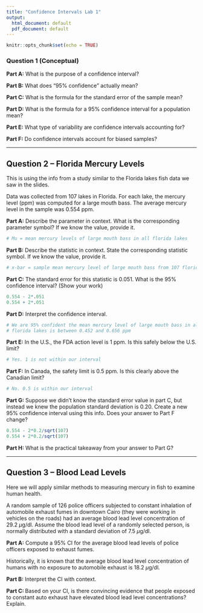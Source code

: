---
title: "Confidence Intervals Lab 1"
output:
  html_document: default
  pdf_document: default
---

```{r setup, include=FALSE}
knitr::opts_chunk$set(echo = TRUE)
```

### Question 1 (Conceptual)

**Part A:** What is the purpose of a confidence interval?

**Part B:** What does "95\% confidence" actually mean?

**Part C:** What is the formula for the standard error of the sample mean?

**Part D:** What is the formula for a 95\% confidence interval for a population mean?

**Part E:** What type of variability are confidence intervals accounting for?

**Part F:** Do confidence intervals account for biased samples?

---

## Question 2 -- Florida Mercury Levels

This is using the info from a study similar to the Florida lakes fish data we saw in the slides.

Data was collected from 107 lakes in Florida. For each lake, the mercury level (ppm) was computed for a large mouth bass. The average mercury level in the sample was 0.554 ppm.

**Part A:** Describe the parameter in context. What is the corresponding parameter symbol? If we know the value, provide it.

```{r, echo=F, include=F}
# Mu = mean mercury levels of large mouth bass in all florida lakes
```

**Part B:** Describe the statistic in context. State the corresponding statistic symbol. If we know the value, provide it.

```{r, echo=F, include=F}
# x-bar = sample mean mercury level of large mouth bass from 107 florida lakes
```

**Part C:** The standard error for this statistic is 0.051. What is the 95\% confidence interval? (Show your work)

```{r, echo=F, include=F}
0.554 - 2*.051
0.554 + 2*.051
```

**Part D:** Interpret the confidence interval.

```{r, echo=F, include=F}
# We are 95% confident the mean mercury level of large mouth bass in all
# florida lakes is between 0.452 and 0.656 ppm
```

**Part E:** In the U.S., the FDA action level is 1 ppm. Is this safely below the U.S. limit?

```{r, echo=F, include=F}
# Yes. 1 is not within our interval
```

**Part F:** In Canada, the safety limit is 0.5 ppm. Is this clearly above the Canadian limit?

```{r, echo=F, include=F}
# No. 0.5 is within our interval
```

**Part G:** Suppose we didn't know the standard error value in part C, but instead we knew the population standard deviation is 0.20. Create a new 95\% confidence interval using this info. Does your answer to Part F change?

```{r, echo=F, include=F}
0.554 - 2*0.2/sqrt(107)
0.554 + 2*0.2/sqrt(107)
```

**Part H:** What is the practical takeaway from your answer to Part G?

---

## Question 3 -- Blood Lead Levels

Here we will apply similar methods to measuring mercury in fish to examine human health.

A random sample of 126 police officers subjected to constant inhalation of automobile exhaust fumes in downtown Cairo (they were working in vehicles on the roads) had an average blood lead level concentration of 29.2 $\mu$g/dl. Assume the blood lead level of a randomly selected person, is normally distributed with a standard deviation of 7.5 $\mu$g/dl.

**Part A:** Compute a 95\% CI for the average blood lead levels of police officers exposed to exhaust fumes. \vspace{40mm}

Historically, it is known that the average blood lead level concentration of humans with no exposure to automobile exhaust is 18.2 $\mu$g/dl.

**Part B:** Interpret the CI with context. \vspace{20mm}

**Part C: ** Based on your CI, is there convincing evidence that people exposed to constant auto exhaust have elevated blood lead level concentrations? Explain.

<!-- # Practice with Normal and t-distribution quantiles -->

<!-- We saw in the previous lab that the `pnorm()` function could be used to find probabilities associated with specific values for the Normal distribution. -->

<!-- ```{r} -->
<!-- pnorm(-1.96); pnorm(1.96, lower.tail=F) -->
<!-- ``` -->
<!-- i.e.: the probability below -1.96 and above 1.96 are both .025 on a standard normal distribution -->

<!-- The R functions `qnorm()` and `qt()` do the opposite: They give the cutoff that corresponds to a probability that we put in the function.  -->

<!-- In order to use `qnorm()` we must give it -->

<!-- 1) the probability -->
<!-- 2) the mean (optional) -->
<!-- 3) the standard deviation (optional) -->

<!-- **Note:** If you do not specify the mean and standard deviation `qnorm()` defaults to the standard normal distribution N(0,1). -->

<!-- ```{r} -->
<!-- qnorm(.025) -->
<!-- qnorm(.975) -->
<!-- ``` -->

<!-- These correspond to the cutoffs we use in a 95\% confidence interval when we know $\sigma$'s value. These also correspond to the middle 95\% of the standard normal distribution because .975-.025 = .95 -->

<!-- When we want to use a different confidence \% for our CI, we need to use values different from .025 and .975. -->

<!-- We will do this by using $\alpha$ for a 100(1-$\alpha$)\% CI. -->
<!-- The values will be $\alpha / 2$ and $1-(\alpha / 2)$. -->

<!-- For the 95\% CI we have $\alpha = .05$ and so that gave us the cutoffs $\alpha / 2 = .05 / 2 = .025$ and $1-(\alpha / 2)= 1-(.05 / 2) = .975$. We will actually get the same value just with a different sign (positive or negative) for each of these, so we will only care about the positive one from here on out. -->

<!-- The `qt()` function will work very similar. We input the cutoffs according the the confidence \% with the $\alpha$ values and it gives us the corresponding quantiles of the t-distribution instead of the normal distribution. We also need to include the degrees of freedom for the normal distribution. -->

<!-- ```{r} -->
<!-- # 95\% CI quantile cutoffs -->
<!-- # for a sample with sample size = 34 (n=34) -->
<!-- qt(.975, df=33) -->
<!-- ``` -->

<!-- This tells us we need to add and subtract 2.03 SE's in our 95\% CI for the mean using the t-distribution with df=33. -->

<!-- Use the `qnorm()` and `qt()` functions to answer the following: -->

<!-- ### Question 3 -->

<!-- **Part A:** How many SE's will we add and subtract for a 99\% CI using the normal distribution? -->

<!-- ```{r, echo=F, include=F} -->
<!-- qnorm(.995) -->
<!-- ``` -->
<!-- **Part B:** How many SE's will we add and subtract for a 90\% CI using the normal distribution? -->

<!-- ```{r, echo=F, include=F} -->
<!-- qnorm(.95) -->
<!-- ``` -->

<!-- **Part C:** How many SE's will we add and subtract for a 95\% CI using the t-distribution with a sample size of 30? -->

<!-- ```{r, echo=F, include=F} -->
<!-- qt(.975, df=29) -->
<!-- ``` -->

<!-- **Part D:** How many SE's will we add and subtract for a 95\% CI using the t-distribution with a sample size of 200? -->

<!-- ```{r, echo=F, include=F} -->
<!-- qt(.975, df=199) -->
<!-- ``` -->

<!-- **Part E:** Using your answer to A and B, what do we notice about the relationship between confidence level and interval width? -->

<!-- **Part F:** Using your answer to C and D, what do you notice about the values we get for the cutoff as the sample size increases? (They should be getting close to a specific value) -->

<!-- --- -->

<!-- # Mercury in Fish (revisited) Pt. 1 -->

<!-- We are going to work on a problem similar to the yellowfin tuna and mercury levels we covered in the previous lab. Before, we knew the values for the population mean and standard deviation. Most of the time we will not know these. -->

<!-- For this example, suppose the pop. mean and standard deviation are not known. ($\mu$ = ?, $\sigma$ = ?). Do not use the values from the previous questions. -->

<!-- **Research Question**: What is the pop. mean mercury level (micro-grams mercury per gram of fish) of yellowfin tuna? -->

<!-- To answer this question, scientists recorded the mercury levels in 48 randomly selected yellowfin tuna caught in different locations throughout the fish' natural range. The mean mercury level in the sample was .388 with a std. dev. of 0.12. For the purpose of this lab, assume this is a representative sample. -->

<!-- **Note:** Since we do not know $\sigma$, we cannot use the Normal distribution for a CI, we need to use the t-distribution. -->

<!-- ### Question 4 -->

<!-- **Part A:** Describe the parameter of interest in context. State whether we know the value. -->

<!-- **Part B:** Describe the statistic of interest in context. State the value if we know it. -->

<!-- **Part C:** Explain what the conditions are to make a CI using the t-distribution and why they are met in this example. -->

<!-- **Part D:** How many SE's do we need to add and subtract to make a 90\% CI with our data? -->

<!-- ```{r, echo=F, include=F} -->
<!-- qt(.95, df=47) -->
<!-- ``` -->

<!-- **Part E:** Make a 90\% CI for the parameter. (Show work) -->

<!-- ```{r, echo=F, include=F} -->
<!-- .388 - 1.68 * .12 / sqrt(48) -->
<!-- .388 + 1.68 * .12 / sqrt(48) -->
<!-- ``` -->

<!-- **Part F:** Interpret this confidence interval in context. We should be able to use this interpretation to answer the research question. -->

<!-- --- -->

<!-- # Mercury in Fish Pt. 2 -->

<!-- Suppose the 48 fish were actually caught using random samples from 2 different locations: 1) gulf of Mexico and 2) east coast of Japan. We could look at answering a different research question: -->

<!-- **Research Question:** What is the difference in pop. mean mercury levels for yellowfin tuna in the Gulf of Mexico vs. off the east coast of Japan? -->

<!-- #### Gulf of Mexico sample -->
<!-- There were 20 fish caught in the gulf of Mexico with a sample mean of 0.413 and std. dev. of 0.15 -->

<!-- #### East Coast of Japan sample -->
<!-- There were 28 fish caught off the east coast of Japan with a sample mean of 0.370 and std. dev. of 0.10 -->

<!-- ### Question 5 -->

<!-- **Part A:** Explain why the conditions to make a 95\% CI for the difference in pop. means using a t-distribution are not met for this sample. (regardless, we will continue for practice) -->

<!-- **Part B:** What is the df for the t-distribution we will use and how many SE's will we add and subtract for our 95\% CI? -->

<!-- ```{r, echo=F, include=F} -->
<!-- df = 19 -->
<!-- t = qt(.975, df=19) -->
<!-- t -->
<!-- ``` -->

<!-- **Part C:** What is the value of the SE? -->

<!-- ```{r, echo=F, include=F} -->
<!-- SE = sqrt(.15^2 / 20 + .1^2 / 28) -->
<!-- SE -->
<!-- ``` -->


<!-- **Part D:** Make a 95\% CI for the difference in pop. means (keep track of subtraction order) -->

<!-- ```{r, echo=F, include=F} -->
<!-- (.413 - .370) - t*SE -->
<!-- (.413 - .370) + t*SE -->
<!-- ``` -->

<!-- **Part E:** Interpret the confidence interval in context. -->

<!-- **Part F:** According to the confidence interval, is it plausible there is actually no difference in pop. mean mercury levels? -->